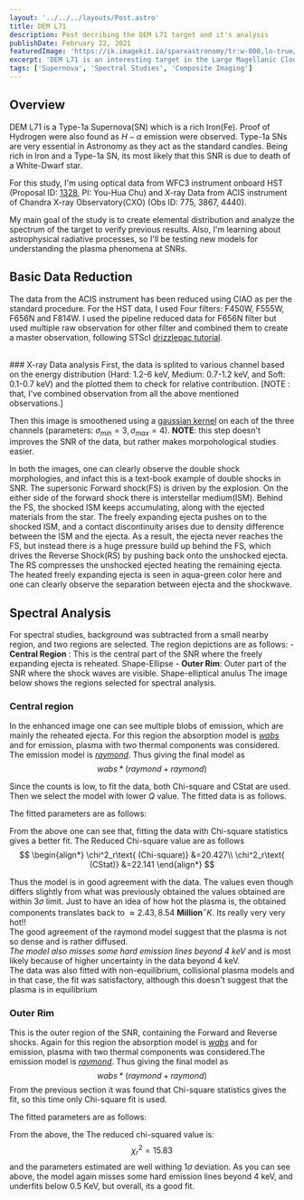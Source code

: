 ```yaml
---
layout: '../../../layouts/Post.astro'
title: DEM L71
description: Post decribing the DEM L71 target and it's analysis
publishDate: February 22, 2021
featuredImage: 'https://ik.imagekit.io/sparxastronomy/tr:w-800,lo-true/DEML71/XO.jpg'
excerpt: 'DEM L71 is an interesting target in the Large Magellanic Cloud which is a small companion galaxy of the Milky Way located 170,000 light-years away. In this study I created multiwavelenght composite using XRay and Optical data and verified previous spectral results.'
tags: ['Supernova', 'Spectral Studies', 'Composite Imaging']
---
```



## Overview
DEM L71 is a Type-1a Supernova(SN) which is a rich Iron(Fe). Proof of Hydrogen were also found as $H-\alpha$ emission were observed. Type-1a SNs are very essential in Astronomy as they act as the standard candles. Being rich in Iron and a Type-1a SN, its most likely that this SNR is due to death of a White-Dwarf star.

For this study, I'm using optical data from WFC3 instrument onboard HST (Proposal ID: [1328](https://archive.stsci.edu/proposal_search.php?mission=hst&id=13282), PI: You-Hua Chu) and X-ray Data from ACIS instrument of Chandra X-ray Observatory(CXO) (Obs ID: 775, 3867, 4440).

My main goal of the study is to create elemental distribution and analyze the spectrum of the target to verify previous results. Also, I'm learning about astrophysical radiative processes, so I'll be testing new models for understanding the plasma phenomena at SNRs.

## Basic Data Reduction
The data from the ACIS instrument has been reduced using CIAO as per the standard procedure. For the HST data, I used Four filters: F450W, F555W, F656N and F814W. I used the pipeline reduced data for F656N filter but used multiple raw observation for other filter and combined them to create a master observation, following STScI [drizzlepac tutorial](https://github.com/spacetelescope/notebooks).

<br/>
### X-ray Data analysis
First, the data is splited to various channel based on the energy distribution  (Hard: 1.2-6 keV, Medium: 0.7-1.2 keV, and Soft: 0.1-0.7 keV) and the plotted them to check for relative contribution. [NOTE : that, I've combined observation from all the above mentioned observations.]



<Picture src="https://ik.imagekit.io/sparxastronomy/DEML71/DEML71_xray.png"
         srcset = "https://ik.imagekit.io/sparxastronomy/tr:w-400,lo-true/DEML71/DEML71_xray.png 400w,
                   https://ik.imagekit.io/sparxastronomy/tr:w-500,lo-true/DEML71/DEML71_xray.png 600w"
         alt="DEML71 in X-ray spectrum." 
         sizes="(max-width: 400px) 400px, (max-width: 600px) 600px, 600px" />

Then this image is smoothened using a [gaussian kernel](https://cxc.cfa.harvard.edu/ciao/ahelp/csmooth.html) on each of the three channels (parameters: $\sigma_{min}=3, \sigma_{max}=4$). **NOTE**: this step doesn't improves the SNR of the data, but rather makes morpohological studies easier.

<Picture src="https://ik.imagekit.io/sparxastronomy/DEML71/DEML71_xray-smooth.png"
         srcset = "https://ik.imagekit.io/sparxastronomy/tr:w-400,lo-true/DEML71/DEML71_xray-smooth.png 400w,
                   https://ik.imagekit.io/sparxastronomy/tr:w-500,lo-true/DEML71/DEML71_xray-smooth.png 600w"
         alt="DEML71 in X-ray spectrum with gaussian smoothing." 
         sizes="(max-width: 400px) 400px, (max-width: 600px) 600px, 600px" />

In both the images, one can clearly observe the double shock morphologies, and infact this is a text-book example of double shocks in SNR. The supersonic Forward shock(FS) is driven by the explosion. On the either side of the forward shock there is interstellar medium(ISM). Behind the FS, the shocked ISM keeps accumulating, along with the ejected materials from the star. The freely expanding ejecta pushes on to the shocked ISM, and a contact discontinuity arises due to density difference between the ISM and the ejecta. As a result, the ejecta never reaches the FS, but instead there is a huge pressure build up behind the FS, which drives the Reverse Shock(RS) by pushing back onto the unshocked ejecta. The RS compresses the unshocked ejected heating the remaining ejecta. The heated freely expanding ejecta is seen in aqua-green color here and one can clearly observe the separation between ejecta and the shockwave.

<Picture src="https://ik.imagekit.io/sparxastronomy/DEML71/DEML71_annoted.jpg"
         srcset = "https://ik.imagekit.io/sparxastronomy/tr:w-400,lo-true/DEML71/DEML71_annoted.jpg 400w,
                   https://ik.imagekit.io/sparxastronomy/tr:w-500,lo-true/DEML71/DEML71_annoted.jpg 600w"
         alt="DEML71 in X-ray spectrum, with different components indicated." 
         sizes="(max-width: 400px) 400px, (max-width: 600px) 600px, 600px" />

## Spectral Analysis
For spectral studies, background was subtracted from a small nearby region, and two regions are selected. The region depictions are as follows:
    - **Central Region** : This is the central part of the SNR where the freely expanding ejecta is reheated. Shape-Ellipse
    - **Outer Rim**: Outer part of the SNR where the shock waves are visible. Shape-elliptical anulus
The image below shows the regions selected for spectral analysis.

<Picture src="https://ik.imagekit.io/sparxastronomy/DEML71/spectral_regions.jpg"
         srcset = "https://ik.imagekit.io/sparxastronomy/tr:w-400,lo-true/DEML71/spectral_regions.jpg 400w,
                   https://ik.imagekit.io/sparxastronomy/tr:w-500,lo-true/DEML71/spectral_regions.jpg 500w"
         alt="DEML71 in X-ray spectrum, with spectral regions indicated." 
         sizes="(max-width: 400px) 400px, (max-width: 500px) 500px, 500px" />

### Central region
In the enhanced image one can see multiple blobs of emission, which are mainly the reheated ejecta. For this region the absorption model is [$wabs$](https://heasarc.gsfc.nasa.gov/xanadu/xspec/manual/node268.html) and for emission, plasma with two thermal components was considered. The emission model is [$raymond$](https://heasarc.gsfc.nasa.gov/xanadu/xspec/manual/node215.html). Thus giving the final model as
$$
    wabs*(raymond+raymond)
$$

Since the counts is low, to fit the data, both Chi-square and CStat are used. Then we select the model with lower $Q$ value. The fitted data is as follows.
<Picture src="https://ik.imagekit.io/sparxastronomy/DEML71/DEML71_Spectra_CentralRegion.jpg.jpg"
         srcset = "https://ik.imagekit.io/sparxastronomy/tr:w-500/DEML71/DEML71_Spectra_CentralRegion.jpg 500w,
                   https://ik.imagekit.io/sparxastronomy/tr:w-1100/DEML71/DEML71_Spectra_CentralRegion.jpg 1100w"
         alt="Fitted Xray spectrum of DEML71(central region)" 
         sizes="(max-width: 500px) 500px, (max-width: 1100px) 1100px, 1100px" />

The fitted parameters are as follows:       
<Picture src="https://ik.imagekit.io/sparxastronomy/DEML71/DEML71_Spectra_CentralRegion_stat.png"
         srcset = "https://ik.imagekit.io/sparxastronomy/tr:w-500/DEML71/DEML71_Spectra_CentralRegion_stat.png 500w,
                   https://ik.imagekit.io/sparxastronomy/tr:w-1100/DEML71/DEML71_Spectra_CentralRegion_stat.png 1100w"
         alt="Fitted statistics of Xray spectrum of DEML71(central region)" 
         sizes="(max-width: 500px) 500px, (max-width: 1100px) 1100px, 1100px" />

From the above one can see that, fitting the data with Chi-square statistics gives a better fit. The Reduced Chi-square value are as follows
$$
    \begin{align*}   
        \chi^2_r\text{ (Chi-square)} &=20.427\\
        \chi^2_r\text{ (CStat)} &=22.141
    \end{align*}
$$

Thus the model is in good agreement with the data. The values even though differs slightly from what was previously obtained the values obtained are within $3\sigma$ limit. Just to have an idea of how hot the plasma is, the obtained components translates back to $\approx 2.43, 8.54~ \mathbf{Million}^\circ K$. Its really very very hot!!       
The good agreement of the raymond model suggest that the plasma is not so dense and is rather diffused.     
*The model also misses some hard emission lines beyond 4 keV* and is most likely because of higher uncertainty in the data beyond 4 keV.      
The data was also fitted with non-equilibrium, collisional plasma models and in that case, the fit was satisfactory, although this doesn't suggest that the plasma is in equilibrium

### Outer Rim
This is the outer region of the SNR, containing the Forward and Reverse shocks. Again for this region the absorption model is [$wabs$](https://heasarc.gsfc.nasa.gov/xanadu/xspec/manual/node268.html) and for emission, plasma with two thermal components was considered.The emission model is [$raymond$](https://heasarc.gsfc.nasa.gov/xanadu/xspec/manual/node215.html). Thus giving the final model as
$$
    wabs*(raymond+raymond)
$$
From the previous section it was found that Chi-square statistics gives the fit, so this time only Chi-square fit is used.

<Picture src="https://ik.imagekit.io/sparxastronomy/DEML71/DEML71_Spectra_RimRegion.jpg"
         srcset = "https://ik.imagekit.io/sparxastronomy/tr:w-500/DEML71/DEML71_Spectra_RimRegion.jpg 500w,
                   https://ik.imagekit.io/sparxastronomy/tr:w-1100/DEML71/DEML71_Spectra_RimRegion.jpg 1100w"
         alt="Fitted Xray spectrum of DEML71(Rim region)" 
         sizes="(max-width: 500px) 500px, (max-width: 1100px) 1100px, 1100px" />

The fitted parameters are as follows:
<Picture src="https://ik.imagekit.io/sparxastronomy/DEML71/DEML71_Spectra_RimRegion_stat.png"
         srcset = "https://ik.imagekit.io/sparxastronomy/tr:w-400/DEML71/DEML71_Spectra_RimRegion_stat.png 400w,
                   https://ik.imagekit.io/sparxastronomy/tr:w-600/DEML71/DEML71_Spectra_RimRegion_stat.png 600w"
         alt="Fitted statistics of Xray spectrum of DEML71(Rim region)" 
         sizes="(max-width: 400px) 400px, (max-width: 600px) 600px, 600px" />

From the above, the The reduced chi-squared value is:
$$
    \chi^2_r=15.83
$$
and the parameters estimated are well withing $1\sigma$ deviation. As you can see above, the model again misses some hard emission lines beyond 4 keV, and underfits below 0.5 KeV, but overall, its a good fit.